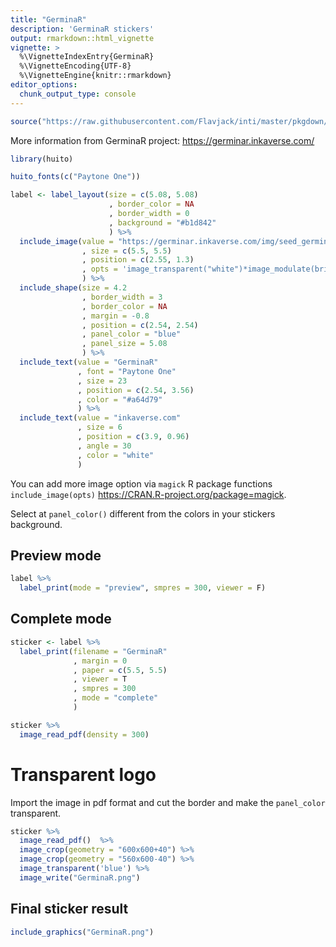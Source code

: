 ```yaml
---
title: "GerminaR"
description: 'GerminaR stickers'
output: rmarkdown::html_vignette
vignette: >
  %\VignetteIndexEntry{GerminaR}
  %\VignetteEncoding{UTF-8}
  %\VignetteEngine{knitr::rmarkdown}
editor_options: 
  chunk_output_type: console
---
```


```r
source("https://raw.githubusercontent.com/Flavjack/inti/master/pkgdown/favicon/docs.r")
```

More information from GerminaR project: <https://germinar.inkaverse.com/>

```r
library(huito)

huito_fonts(c("Paytone One"))

label <- label_layout(size = c(5.08, 5.08)
                      , border_color = NA
                      , border_width = 0
                      , background = "#b1d842"
                      ) %>% 
  include_image(value = "https://germinar.inkaverse.com/img/seed_germination.png"
                , size = c(5.5, 5.5)
                , position = c(2.55, 1.3)
                , opts = 'image_transparent("white")*image_modulate(brightness = 0)'
                ) %>%
  include_shape(size = 4.2
                , border_width = 3
                , border_color = NA
                , margin = -0.8
                , position = c(2.54, 2.54)
                , panel_color = "blue"
                , panel_size = 5.08
                ) %>%
  include_text(value = "GerminaR"
               , font = "Paytone One"
               , size = 23
               , position = c(2.54, 3.56)
               , color = "#a64d79"
               ) %>%
  include_text(value = "inkaverse.com"
               , size = 6
               , position = c(3.9, 0.96)
               , angle = 30
               , color = "white"
               )
```

You can add more image option via `magick` R package functions `include_image(opts)` <https://CRAN.R-project.org/package=magick>. 

Select at `panel_color()` different from the colors in your stickers background. 

## Preview mode

```r
label %>% 
  label_print(mode = "preview", smpres = 300, viewer = F)
```

## Complete mode

```r
sticker <- label %>% 
  label_print(filename = "GerminaR"
              , margin = 0
              , paper = c(5.5, 5.5)
              , viewer = T
              , smpres = 300
              , mode = "complete"
              )
```

```r
sticker %>% 
  image_read_pdf(density = 300) 
```

# Transparent logo

Import the image in pdf format and cut the border and make the `panel_color` transparent.

```r
sticker %>% 
  image_read_pdf()  %>% 
  image_crop(geometry = "600x600+40") %>%
  image_crop(geometry = "560x600-40") %>%
  image_transparent('blue') %>% 
  image_write("GerminaR.png")
```

## Final sticker result

```r
include_graphics("GerminaR.png")
```

